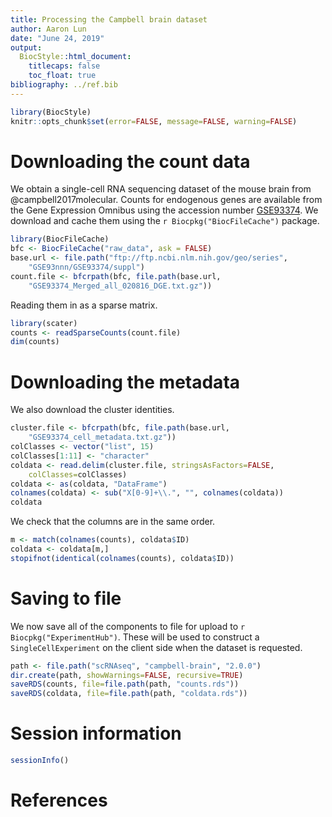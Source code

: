 ```yaml
---
title: Processing the Campbell brain dataset
author: Aaron Lun
date: "June 24, 2019"
output:
  BiocStyle::html_document:
    titlecaps: false
    toc_float: true
bibliography: ../ref.bib
---
```


```r
library(BiocStyle)
knitr::opts_chunk$set(error=FALSE, message=FALSE, warning=FALSE)
```

# Downloading the count data

We obtain a single-cell RNA sequencing dataset of the mouse brain from @campbell2017molecular.
Counts for endogenous genes are available from the Gene Expression Omnibus
using the accession number [GSE93374](https://www.ncbi.nlm.nih.gov/geo/query/acc.cgi?acc=GSE93374).
We download and cache them using the `r Biocpkg("BiocFileCache")` package.

```r
library(BiocFileCache)
bfc <- BiocFileCache("raw_data", ask = FALSE)
base.url <- file.path("ftp://ftp.ncbi.nlm.nih.gov/geo/series",
    "GSE93nnn/GSE93374/suppl")
count.file <- bfcrpath(bfc, file.path(base.url,
    "GSE93374_Merged_all_020816_DGE.txt.gz"))
```

Reading them in as a sparse matrix.

```r
library(scater)
counts <- readSparseCounts(count.file)
dim(counts)
```

# Downloading the metadata

We also download the cluster identities.

```r
cluster.file <- bfcrpath(bfc, file.path(base.url,
    "GSE93374_cell_metadata.txt.gz"))
colClasses <- vector("list", 15)
colClasses[1:11] <- "character"
coldata <- read.delim(cluster.file, stringsAsFactors=FALSE, 
    colClasses=colClasses)
coldata <- as(coldata, "DataFrame")
colnames(coldata) <- sub("X[0-9]+\\.", "", colnames(coldata))
coldata
```

We check that the columns are in the same order.

```r
m <- match(colnames(counts), coldata$ID)
coldata <- coldata[m,]
stopifnot(identical(colnames(counts), coldata$ID))
```

# Saving to file 

We now save all of the components to file for upload to `r Biocpkg("ExperimentHub")`.
These will be used to construct a `SingleCellExperiment` on the client side when the dataset is requested.

```r
path <- file.path("scRNAseq", "campbell-brain", "2.0.0")
dir.create(path, showWarnings=FALSE, recursive=TRUE)
saveRDS(counts, file=file.path(path, "counts.rds"))
saveRDS(coldata, file=file.path(path, "coldata.rds"))
```

# Session information

```r
sessionInfo()
```

# References
